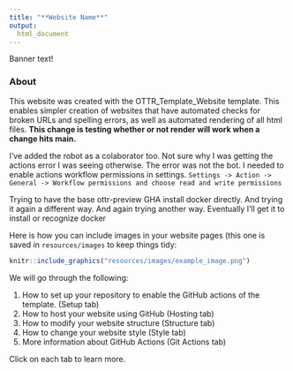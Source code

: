```yaml
---
title: "**Website Name**"
output:
  html_document
---
```


<div class = "banner_color">
Banner text!  
</div>

### **About**

This website was created with the OTTR_Template_Website template. This enables simpler creation of websites that have automated checks for broken URLs and spelling errors, as well as automated rendering of all html files. **This change is testing whether or not render will work when a change hits main.** 

I've added the robot as a colaborator too. Not sure why I was getting the actions error I was seeing otherwise. The error was not the bot. I needed to enable actions workflow permissions in settings. `Settings -> Action -> General -> Workflow permissions and choose read and write permissions`

Trying to have the base ottr-preview GHA install docker directly. And trying it again a different way. And again trying another way. Eventually I'll get it to install or recognize docker

Here is how you can include images in your website pages (this one is saved in `resources/images` to keep things tidy:

```r
knitr::include_graphics("resources/images/example_image.png")
```

 
 
We will go through the following:

1. How to set up your repository to enable the GitHub actions of the template. (Setup tab)
2. How to host your website using GitHub (Hosting tab)
3. How to modify your website structure (Structure tab)
4. How to change your website style (Style tab)
5. More information about GitHub Actions (Git Actions tab)

Click on each tab to learn more.



